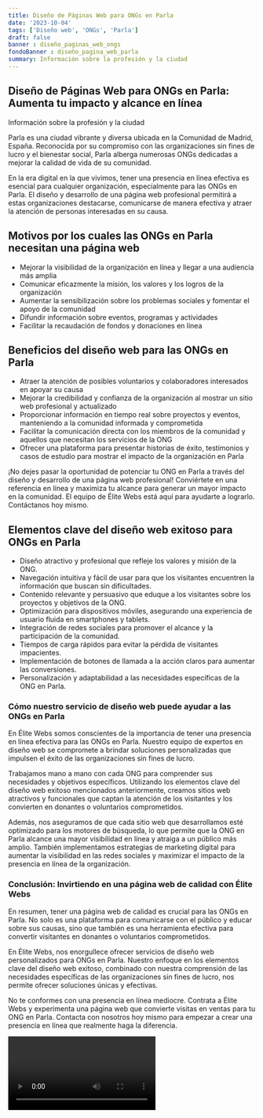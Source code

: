 ```yaml
---
title: Diseño de Páginas Web para ONGs en Parla
date: '2023-10-04'
tags: ['Diseño web', 'ONGs', 'Parla']
draft: false
banner : diseño_paginas_web_ongs
fondoBanner : diseño_pagina_web_parla
summary: Información sobre la profesión y la ciudad
---
```


## Diseño de Páginas Web para ONGs en Parla: Aumenta tu impacto y alcance en línea

Información sobre la profesión y la ciudad

Parla es una ciudad vibrante y diversa ubicada en la Comunidad de Madrid, España. Reconocida por su compromiso con las organizaciones sin fines de lucro y el bienestar social, Parla alberga numerosas ONGs dedicadas a mejorar la calidad de vida de su comunidad. 

En la era digital en la que vivimos, tener una presencia en línea efectiva es esencial para cualquier organización, especialmente para las ONGs en Parla. El diseño y desarrollo de una página web profesional permitirá a estas organizaciones destacarse, comunicarse de manera efectiva y atraer la atención de personas interesadas en su causa.

## Motivos por los cuales las ONGs en Parla necesitan una página web

- Mejorar la visibilidad de la organización en línea y llegar a una audiencia más amplia
- Comunicar eficazmente la misión, los valores y los logros de la organización
- Aumentar la sensibilización sobre los problemas sociales y fomentar el apoyo de la comunidad
- Difundir información sobre eventos, programas y actividades
- Facilitar la recaudación de fondos y donaciones en línea

## Beneficios del diseño web para las ONGs en Parla

- Atraer la atención de posibles voluntarios y colaboradores interesados en apoyar su causa
- Mejorar la credibilidad y confianza de la organización al mostrar un sitio web profesional y actualizado
- Proporcionar información en tiempo real sobre proyectos y eventos, manteniendo a la comunidad informada y comprometida
- Facilitar la comunicación directa con los miembros de la comunidad y aquellos que necesitan los servicios de la ONG
- Ofrecer una plataforma para presentar historias de éxito, testimonios y casos de estudio para mostrar el impacto de la organización en Parla

¡No dejes pasar la oportunidad de potenciar tu ONG en Parla a través del diseño y desarrollo de una página web profesional! Conviértete en una referencia en línea y maximiza tu alcance para generar un mayor impacto en la comunidad. El equipo de Élite Webs está aquí para ayudarte a lograrlo. Contáctanos hoy mismo.

<GifSeo />

<Cta />

## Elementos clave del diseño web exitoso para ONGs en Parla

- Diseño atractivo y profesional que refleje los valores y misión de la ONG.
- Navegación intuitiva y fácil de usar para que los visitantes encuentren la información que buscan sin dificultades.
- Contenido relevante y persuasivo que eduque a los visitantes sobre los proyectos y objetivos de la ONG.
- Optimización para dispositivos móviles, asegurando una experiencia de usuario fluida en smartphones y tablets.
- Integración de redes sociales para promover el alcance y la participación de la comunidad.
- Tiempos de carga rápidos para evitar la pérdida de visitantes impacientes.
- Implementación de botones de llamada a la acción claros para aumentar las conversiones.
- Personalización y adaptabilidad a las necesidades específicas de la ONG en Parla.

### Cómo nuestro servicio de diseño web puede ayudar a las ONGs en Parla

En Élite Webs somos conscientes de la importancia de tener una presencia en línea efectiva para las ONGs en Parla. Nuestro equipo de expertos en diseño web se compromete a brindar soluciones personalizadas que impulsen el éxito de las organizaciones sin fines de lucro.

Trabajamos mano a mano con cada ONG para comprender sus necesidades y objetivos específicos. Utilizando los elementos clave del diseño web exitoso mencionados anteriormente, creamos sitios web atractivos y funcionales que captan la atención de los visitantes y los convierten en donantes o voluntarios comprometidos.

Además, nos aseguramos de que cada sitio web que desarrollamos esté optimizado para los motores de búsqueda, lo que permite que la ONG en Parla alcance una mayor visibilidad en línea y atraiga a un público más amplio. También implementamos estrategias de marketing digital para aumentar la visibilidad en las redes sociales y maximizar el impacto de la presencia en línea de la organización.

### Conclusión: Invirtiendo en una página web de calidad con Élite Webs

En resumen, tener una página web de calidad es crucial para las ONGs en Parla. No solo es una plataforma para comunicarse con el público y educar sobre sus causas, sino que también es una herramienta efectiva para convertir visitantes en donantes o voluntarios comprometidos.

En Élite Webs, nos enorgullece ofrecer servicios de diseño web personalizados para ONGs en Parla. Nuestro enfoque en los elementos clave del diseño web exitoso, combinado con nuestra comprensión de las necesidades específicas de las organizaciones sin fines de lucro, nos permite ofrecer soluciones únicas y efectivas.

No te conformes con una presencia en línea mediocre. Contrata a Élite Webs y experimenta una página web que convierte visitas en ventas para tu ONG en Parla. Contacta con nosotros hoy mismo para empezar a crear una presencia en línea que realmente haga la diferencia.

<Video />

<CtaBot job='ONGs' city='Parla'/>

<Gmaps query='Parla+españa+maps' />